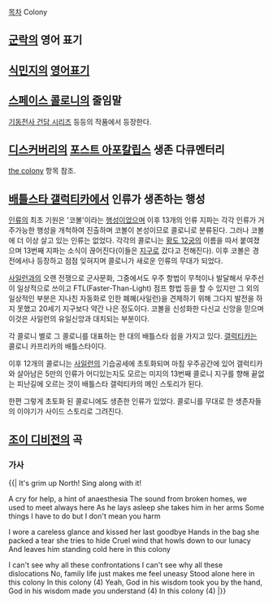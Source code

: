 [[목차]]
Colony

== [[군락]]의 영어 표기 ==

== [[식민지]]의 [[영어]]표기 ==

== [[스페이스 콜로니]]의 줄임말 ==
[[기동전사 건담 시리즈]] 등등의 작품에서 등장한다.

== [[디스커버리]]의 [[포스트 아포칼립스]] 생존 다큐멘터리 ==
[[the colony]] 항목 참조.

== [[배틀스타 갤럭티카]]에서 인류가 생존하는 행성 ==
[[인류]]의 최초 기원은 '코볼'이라는 [[행성]]이었으며 이후 13개의 인류 지파는 각각 인류가 거주가능한 행성을 개척하여 진출하며 코볼이 본성이므로 콜로니로 분류된다. 그러나 코볼에 더 이상 살고 있는 인류는 없었다. 각각의 콜로니는 [[황도 12궁]]의 이름을 따서 붙여졌으며 13번째 지파는 소식이 끊어진다(이들은 [[지구]]로 갔다고 전해진다). 이후 코볼은 경전에서나 등장하고 점점 잊혀지며 콜로니가 새로운 인류의 무대가 되었다.

[[사일런]]과의 오랜 전쟁으로 군사문화, 그중에서도 우주 항법이 무척이나 발달해서 우주선이 일상적으로 쓰이고 FTL(Faster-Than-Light) 점프 항법 등을 할 수 있지만 그 외의 일상적인 부분은 지나친 자동화로 인한 폐혜(사일런)을 견제하기 위해 그다지 발전을 하지 못했고 20세기 지구보다 약간 나은 정도이다. 코볼을 신성화한 다신교 신앙을 믿으며 이것은 사일런의 유일신앙과 대치되는 부분이다.

각 콜로니 별로 그 콜로니를 대표하는 한 대의 배틀스타 쉽을 가지고 있다. [[갤럭티카]]는 콜로니 카프리카의 배틀스타이다. 

이후 12개의 콜로니는 [[사일런]]의 기습공세에 초토화되며 마침 우주공간에 있어 갤럭티카와 살아남은 5만의 인류가 어디있는지도 모르는 미지의 13번째 콜로니 지구를 향해 끝없는 피난길에 오르는 것이 배틀스타 갤럭티카의 메인 스토리가 된다.

한편 그렇게 초토화 된 콜로니에도 생존한 인류가 있었다. 콜로니를 무대로 한 생존자들의 이야기가 사이드 스토리로 그려진다.

== [[조이 디비전]]의 곡 == 
{{{#!html
<object width="420" height="315"><param name="movie" value="http://www.youtube.com/v/gCRWsFV4-sU?version=3&amp;hl=ko_KR&amp;rel=0"></param><param name="allowFullScreen" value="true"></param><param name="allowscriptaccess" value="always"></param><embed src="http://www.youtube.com/v/gCRWsFV4-sU?version=3&amp;hl=ko_KR&amp;rel=0" type="application/x-shockwave-flash" width="420" height="315" allowscriptaccess="always" allowfullscreen="true"></embed></object>
}}}


=== 가사 ===
{{|
It's grim up North! 
Sing along with it! 

A cry for help, a hint of anaesthesia
The sound from broken homes,
we used to meet always here
As he lays asleep she takes him in her arms
Some things I have to do
but I don't mean you harm

I wore a careless glance
and kissed her last goodbye
Hands in the bag she packed a tear
she tries to hide
Cruel wind that howls down
to our lunacy
And leaves him standing cold
here in this colony

I can't see why
all these confrontations
I can't see why
all these dislocations
No, family life just makes me feel
uneasy
Stood alone here in this colony
In this colony (4)
Yeah, God in his wisdom
took you by the hand,
God in his wisdom made you understand (4)
In this colony (4)
|}}
